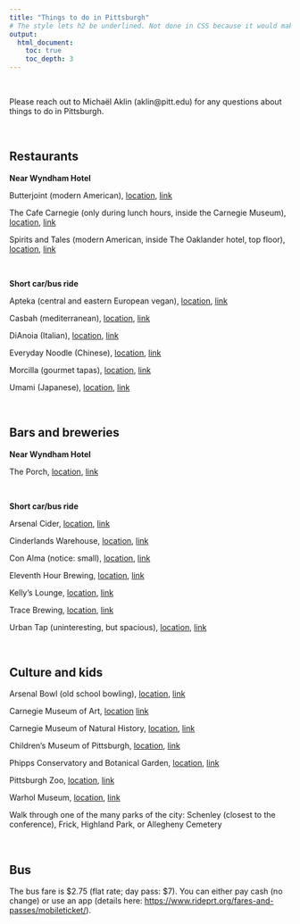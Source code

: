```yaml
---
title: "Things to do in Pittsburgh"
# The style lets h2 be underlined. Not done in CSS because it would make home page uglier.
output:
  html_document:
    toc: true
    toc_depth: 3
---
```


<br> 

Please reach out to Michaël Aklin (aklin@pitt.edu) for any questions about things to do in Pittsburgh.

<br>

## Restaurants

**Near Wyndham Hotel**

Butterjoint (modern American), [location](https://goo.gl/maps/Zk4w23vb9S2MZscZ9), [link](https://butterjoint.com/)

The Cafe Carnegie (only during lunch hours, inside the Carnegie Museum), [location](https://goo.gl/maps/hxaioEVPtCHU1XWk8), [link](https://thecafecarnegie.com/menu.html)

Spirits and Tales (modern American, inside The Oaklander hotel, top floor), [location](https://goo.gl/maps/yXbj1SxXrLNamyat7), [link](https://www.spiritsandtales.com/)

<br>

**Short car/bus ride**

Apteka (central and eastern European vegan), [location](https://goo.gl/maps/egw4kbN8283x4vTa7), [link](https://aptekapgh.com/)

Casbah (mediterranean), [location](https://goo.gl/maps/ktao7oJvzWmeKgqs6), [link](https://www.casbah.kitchen/)

DiAnoia (Italian), [location](https://g.page/DiAnoiasEatery?share), [link](https://www.dianoiaseatery.com/menu/)

Everyday Noodle (Chinese), [location](https://g.page/EverydayNoodles?share), [link](http://everydaynoodles.net/)

Morcilla (gourmet tapas), [location](https://goo.gl/maps/KGNRR4BkrseK7YZXA), [link](https://www.morcillapittsburgh.com/menus)

Umami (Japanese), [location](https://g.page/UmamiPgh?share), [link](https://umamipgh.com/)

<br>

## Bars and breweries

**Near Wyndham Hotel**

The Porch, [location](https://goo.gl/maps/99bST48D8KNq9hCm8), [link](https://www.dineattheporch.com/schenley/menu)

<br>

**Short car/bus ride**

Arsenal Cider, [location](https://goo.gl/maps/jugb9mUkfU2B2gZq9), [link](http://www.arsenalciderhouse.com/)

Cinderlands Warehouse, [location](https://g.page/CinderlandsWarehouse?share), [link](https://www.cinderlands.com/)

Con Alma (notice: small), [location](https://goo.gl/maps/UQLXfkey87B9pUuTA), [link](http://conalmapgh.com/)

Eleventh Hour Brewing, [location](https://goo.gl/maps/b8UNXn5RmtHgfHv19), [link](http://www.11thhourbrews.com/)

Kelly's Lounge, [location](https://goo.gl/maps/69jfyzjgYcgyASJP7), [link](https://kellysbarlounge.com/)

Trace Brewing, [location](https://g.page/tracebrewing?share), [link](http://www.tracebloomfield.com/)

Urban Tap (uninteresting, but spacious), [location](https://g.page/urban-tap-pittsburgh?share), [link](https://www.theurbantap.com/menu)

<br>

## Culture and kids

Arsenal Bowl (old school bowling), [location](https://g.page/ArsenalBowl?share), [link](http://arsenalbowl.com/)

Carnegie Museum of Art, [location](https://goo.gl/maps/7QwuZSa5TA9D6a2TA) [link](https://cmoa.org/)

Carnegie Museum of Natural History, [location](https://goo.gl/maps/a7vBBAvHAdqykxdC7), [link](https://carnegiemnh.org/)

Children's Museum of Pittsburgh, [location](https://g.page/pittsburghkids?share), [link](https://www.pittsburghkids.org/)

Phipps Conservatory and Botanical Garden, [location](https://goo.gl/maps/zNcF3Tw2zEfLj6QG8), [link](https://phipps.conservatory.org/visit-and-explore/visit/cafe-phipps/)

Pittsburgh Zoo, [location](https://g.page/pghzoo?share), [link](https://www.pittsburghzoo.org/)

Warhol Museum, [location](https://g.page/thewarholmuseum?share), [link](https://www.warhol.org/)

Walk through one of the many parks of the city: Schenley (closest to the conference), Frick, Highland Park, or Allegheny Cemetery 

<br>

## Bus

The bus fare is $2.75 (flat rate; day pass: $7). You can either pay cash (no change) or use an app (details here: [https://www.rideprt.org/fares-and-passes/mobileticket/](https://www.rideprt.org/fares-and-passes/mobileticket/)).

